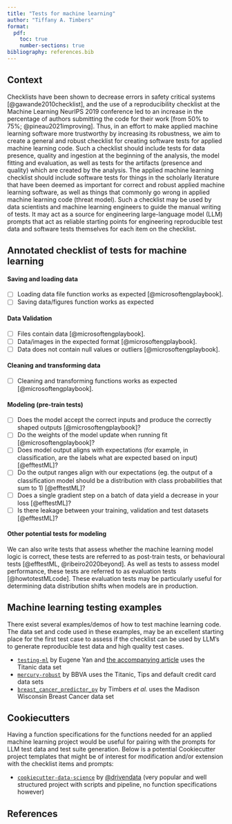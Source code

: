 ```yaml
---
title: "Tests for machine learning"
author: "Tiffany A. Timbers"
format:
  pdf:
    toc: true
    number-sections: true
bibliography: references.bib
---
```


## Context

Checklists have been shown to decrease errors 
in safety critical systems [@gawande2010checklist], 
and the use of a reproducibility checklist 
at the Machine Learning NeurIPS 2019 conference led to an increase 
in the percentage of authors submitting the code for their work 
[from 50% to 75%; @pineau2021improving]. 
Thus, in an effort to make applied machine learning software more trustworthy
by increasing its robustness, 
we aim to create a general and robust checklist 
for creating software tests for applied machine learning code. 
Such a checklist should include tests for data presence, quality 
and ingestion at the beginning of the analysis, 
the model fitting and evaluation, 
as well as tests for the artifacts (presence and quality) 
which are created by the analysis. 
The applied machine learning checklist should include software tests
for things in the scholarly literature that have been deemed as important
for correct and robust applied machine learning software,
as well as things that commonly go wrong in applied machine learning code
(threat model).
Such a checklist may be used by data scientists and machine learning engineers
to guide the manual writing of tests.
It may act as a source for engineering large-language model (LLM) prompts 
that act as reliable starting points for engineering reproducible test data 
and software tests themselves for each item on the checklist. 

## Annotated checklist of tests for machine learning

#### Saving and loading data

- [ ] Loading data file function works as expected [@microsoftengplaybook].
- [ ] Saving data/figures function works as expected

#### Data Validation

- [ ] Files contain data [@microsoftengplaybook].
- [ ] Data/images in the expected format [@microsoftengplaybook].
- [ ] Data does not contain null values or outliers [@microsoftengplaybook].

#### Cleaning and transforming data

- [ ] Cleaning and transforming functions works as expected [@microsoftengplaybook].

#### Modeling (pre-train tests)

- [ ] Does the model accept the correct inputs and produce the correctly shaped outputs [@microsoftengplaybook]?
- [ ] Do the weights of the model update when running fit [@microsoftengplaybook]?
- [ ] Does model output aligns with expectations (for example, in classification, are the labels what are expected based on input) [@efftestML]?
- [ ] Do the output ranges align with our expectations (eg. the output of a classification model should be a distribution with class probabilities that sum to 1) [@efftestML]?
- [ ] Does a single gradient step on a batch of data yield a decrease in your loss [@efftestML]?
- [ ] Is there leakage between your training, validation and test datasets [@efftestML]?

#### Other potential tests for modeling

We can also write tests that assess 
whether the machine learning model logic is correct,
these tests are referred to as post-train tests, or behavioural tests 
[@efftestML, @ribeiro2020beyond].
As well as tests to assess model performance,
these tests are referred to as evaluation tests [@howtotestMLcode].
These evaluation tests may be particularly useful for 
determining data distribution shifts when models are in production.

## Machine learning testing examples

There exist several examples/demos of how to test machine learning code. 
The data set and code used in these examples, 
may be an excellent starting place for the first test case to assess if 
the checklist can be used by LLM's to generate reproducible test data 
and high quality test cases.

- [`testing-ml`](https://github.com/eugeneyan/testing-ml) by Eugene Yan and [the accompanying article](https://eugeneyan.com/writing/testing-ml/#model-evaluation-to-ensure-satisfactory-performance)
uses the Titanic data set
- [`mercury-robust`](https://github.com/BBVA/mercury-robust) by BBVA uses the Titanic, Tips and default credit card data sets
- [`breast_cancer_predictor_py`](https://github.com/ttimbers/breast_cancer_predictor_py) by Timbers *et al.* uses the Madison Wisconsin Breast Cancer data set

## Cookiecutters

Having a function specifications for the functions 
needed for an applied machine learning project 
would be useful for pairing with the prompts 
for LLM test data and test suite generation.
Below is a potential Cookiecutter project templates 
that might be of interest for modification and/or extension 
with the checklist items and prompts:

- [`cookiecutter-data-science`](https://github.com/drivendata/cookiecutter-data-science) by [\@drivendata](https://github.com/drivendata) (very popular and well structured project with scripts and pipeline, no function specifications however) 

## References